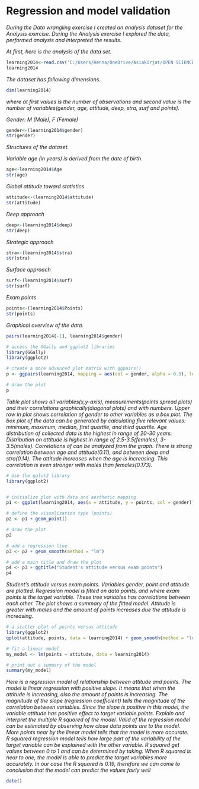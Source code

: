 # Regression and model validation

*During the Data wrangling exercise I created an analysis dataset for the Analysis exercise. During the Analysis exercise I explored the data, performed analysis and interpreted the results.*

*At first, here is the analysis of the data set.*
```r
learning2014<-read.csv('C:/Users/Henna/OneDrive/Asiakirjat/OPEN SCIENCE/IODS-project/data/learning2014.csv')
learning2014
```

*The dataset has following dimensions..*
```r
dim(learning2014)
```
*where at first values is the number of observations and second value is the number of variables(gender, age, attitude, deep, stra, surf and points).*


*Gender: M (Male), F (Female)*
```r
gender<-(learning2014$gender)
str(gender)
```
*Structures of the dataset.*

*Variable age (in years) is derived from the date of birth.*
```r
age<-learning2014$Age
str(age)
```
*Global attitude toward statistics*
```r
attitude<-(learning2014$attitude)
str(attitude)
```
*Deep approach*
```r
deep<-(learning2014$deep)
str(deep)
```
*Strategic approach*
```r
stra<-(learning2014$stra)
str(stra)
```
*Surface approach*
```r
surf<-(learning2014$surf)
str(surf)
```
*Exam points*
```r
points<-(learning2014$Points)
str(points)
```

*Graphical overview of the data.*


```r
pairs(learning2014[-1], learning2014$gender)

# access the GGally and ggplot2 libraries
library(GGally)
library(ggplot2)

# create a more advanced plot matrix with ggpairs()
p <- ggpairs(learning2014, mapping = aes(col = gender, alpha = 0.3), lower = list(combo = wrap("facethist", bins = 20)))

# draw the plot
p


```

*Table plot shows all variables(x,y-axis), measurements(points spread plots) and their correlations graphically(diagonal plots) and with numbers. Upper row in plot shows correlation of gender to other variables as a box plot. The box plot of the data can be generated by calculating five relevant values: minimum, maximum, median, first quartile, and third quartile. Age distribution of collected data is the highest in range of 20-30 years. Distribution on attitude is highest in range of 2.5-3.5(females), 3-3.5(males). Correlations of can be analyzed from the graph. There is strong correlation between age and attitude(0.11), and between deep and stra(0.14). The attitude increases when the age is increasing. This correlation is even stronger with males than females(0.173).*


```r
# Use the gglot2 library
library(ggplot2)


# initialize plot with data and aesthetic mapping
p1 <- ggplot(learning2014, aes(x = attitude, y = points, col = gender))

# define the visualization type (points)
p2 <- p1 + geom_point()

# draw the plot
p2

# add a regression line
p3 <- p2 + geom_smooth(method = "lm")

# add a main title and draw the plot
p4 <- p3 + ggtitle("Student's attitude versus exam points")
p4


```

*Student's attitude versus exam points. Variables gender, point and attitude are  plotted. Regression model is fitted on data points, and where exam points is the target variable. These tree variables has correlations between each other. The plot shows a summary of the fitted model. Attitude is greater with males and the amount of points increases due the attitude is increasing.*
```r

# a scatter plot of points versus attitude
library(ggplot2)
qplot(attitude, points, data = learning2014) + geom_smooth(method = "lm")

# fit a linear model
my_model <- lm(points ~ attitude, data = learning2014)

# print out a summary of the model
summary(my_model)


```

*Here is a regression model of relationship between attitude and points. The model is linear regression with positive slope. It means that when the attitude is increasing, also the amount of points is increasing. The magnitude of the slope (regression coefficient) tells the magnitude of the correlation between variables. Since the slope is positive in this model, the variable attitude has positive effect to target variable points.  Explain and interpret the multiple R squared of the model. Valid of the regression model can be estimated by observing how close data points are to the model. More points near by the linear model tells that the model is more accurate. R squared regression model tells how large part of the variability of the target variable can be explained with the other variable. R squared get values between 0 to 1 and can be determined by taking. When R squared is near to one, the model is able to predict the target variables more accurately. In our case the R squared is 0.19, therefore we can come to conclusion that the model can predict the values fairly well*


```r
date()
```
